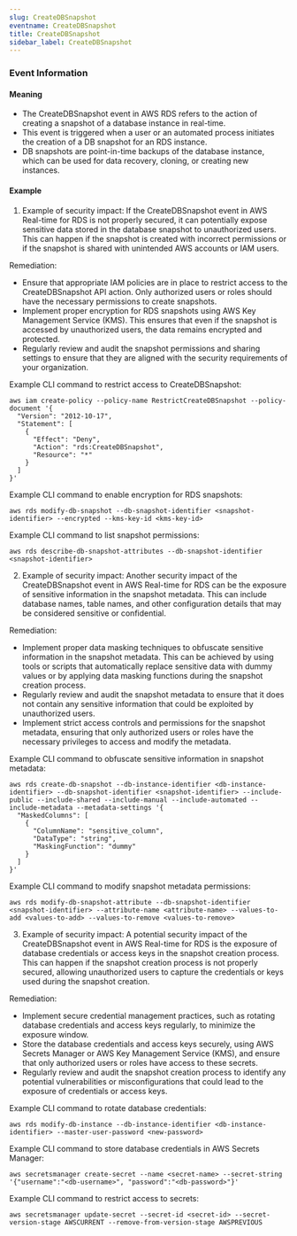 ```yaml
--- 
slug: CreateDBSnapshot
eventname: CreateDBSnapshot
title: CreateDBSnapshot
sidebar_label: CreateDBSnapshot
---
```

                       
### Event Information

#### Meaning

- The CreateDBSnapshot event in AWS RDS refers to the action of creating a snapshot of a database instance in real-time.
- This event is triggered when a user or an automated process initiates the creation of a DB snapshot for an RDS instance.
- DB snapshots are point-in-time backups of the database instance, which can be used for data recovery, cloning, or creating new instances.

#### Example

1. Example of security impact: If the CreateDBSnapshot event in AWS Real-time for RDS is not properly secured, it can potentially expose sensitive data stored in the database snapshot to unauthorized users. This can happen if the snapshot is created with incorrect permissions or if the snapshot is shared with unintended AWS accounts or IAM users.

Remediation:
- Ensure that appropriate IAM policies are in place to restrict access to the CreateDBSnapshot API action. Only authorized users or roles should have the necessary permissions to create snapshots.
- Implement proper encryption for RDS snapshots using AWS Key Management Service (KMS). This ensures that even if the snapshot is accessed by unauthorized users, the data remains encrypted and protected.
- Regularly review and audit the snapshot permissions and sharing settings to ensure that they are aligned with the security requirements of your organization.

Example CLI command to restrict access to CreateDBSnapshot:
```
aws iam create-policy --policy-name RestrictCreateDBSnapshot --policy-document '{
  "Version": "2012-10-17",
  "Statement": [
    {
      "Effect": "Deny",
      "Action": "rds:CreateDBSnapshot",
      "Resource": "*"
    }
  ]
}'
```

Example CLI command to enable encryption for RDS snapshots:
```
aws rds modify-db-snapshot --db-snapshot-identifier <snapshot-identifier> --encrypted --kms-key-id <kms-key-id>
```

Example CLI command to list snapshot permissions:
```
aws rds describe-db-snapshot-attributes --db-snapshot-identifier <snapshot-identifier>
```

2. Example of security impact: Another security impact of the CreateDBSnapshot event in AWS Real-time for RDS can be the exposure of sensitive information in the snapshot metadata. This can include database names, table names, and other configuration details that may be considered sensitive or confidential.

Remediation:
- Implement proper data masking techniques to obfuscate sensitive information in the snapshot metadata. This can be achieved by using tools or scripts that automatically replace sensitive data with dummy values or by applying data masking functions during the snapshot creation process.
- Regularly review and audit the snapshot metadata to ensure that it does not contain any sensitive information that could be exploited by unauthorized users.
- Implement strict access controls and permissions for the snapshot metadata, ensuring that only authorized users or roles have the necessary privileges to access and modify the metadata.

Example CLI command to obfuscate sensitive information in snapshot metadata:
```
aws rds create-db-snapshot --db-instance-identifier <db-instance-identifier> --db-snapshot-identifier <snapshot-identifier> --include-public --include-shared --include-manual --include-automated --include-metadata --metadata-settings '{
  "MaskedColumns": [
    {
      "ColumnName": "sensitive_column",
      "DataType": "string",
      "MaskingFunction": "dummy"
    }
  ]
}'
```

Example CLI command to modify snapshot metadata permissions:
```
aws rds modify-db-snapshot-attribute --db-snapshot-identifier <snapshot-identifier> --attribute-name <attribute-name> --values-to-add <values-to-add> --values-to-remove <values-to-remove>
```

3. Example of security impact: A potential security impact of the CreateDBSnapshot event in AWS Real-time for RDS is the exposure of database credentials or access keys in the snapshot creation process. This can happen if the snapshot creation process is not properly secured, allowing unauthorized users to capture the credentials or keys used during the snapshot creation.

Remediation:
- Implement secure credential management practices, such as rotating database credentials and access keys regularly, to minimize the exposure window.
- Store the database credentials and access keys securely, using AWS Secrets Manager or AWS Key Management Service (KMS), and ensure that only authorized users or roles have access to these secrets.
- Regularly review and audit the snapshot creation process to identify any potential vulnerabilities or misconfigurations that could lead to the exposure of credentials or access keys.

Example CLI command to rotate database credentials:
```
aws rds modify-db-instance --db-instance-identifier <db-instance-identifier> --master-user-password <new-password>
```

Example CLI command to store database credentials in AWS Secrets Manager:
```
aws secretsmanager create-secret --name <secret-name> --secret-string '{"username":"<db-username>", "password":"<db-password>"}'
```

Example CLI command to restrict access to secrets:
```
aws secretsmanager update-secret --secret-id <secret-id> --secret-version-stage AWSCURRENT --remove-from-version-stage AWSPREVIOUS
```


 